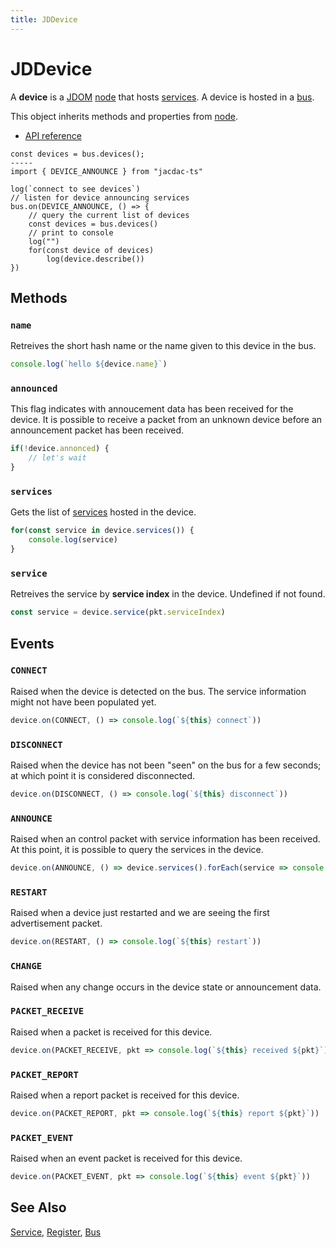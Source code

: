 ```yaml
---
title: JDDevice
---
```

# JDDevice

A **device** is a [JDOM](/clients/javascript/jdom/) [node](/clients/javascript/jdom/node/)
that hosts [services](/clients/javascript/jdom/service/). A device is hosted in a [bus](/clients/javascript/jdom/bus/).

This object inherits methods and properties from [node](/clients/javascript/jdom/node/).

* [API reference](https://microsoft.github.io/jacdac-ts/classes/JDDevice.html)

```vanilla
const devices = bus.devices();
-----
import { DEVICE_ANNOUNCE } from "jacdac-ts"

log(`connect to see devices`)
// listen for device announcing services
bus.on(DEVICE_ANNOUNCE, () => {
    // query the current list of devices
    const devices = bus.devices()
    // print to console
    log("")
    for(const device of devices)
        log(device.describe())
})
```

## Methods

### ```name```

Retreives the short hash name or the name given to this device in the bus.

```javascript
console.log(`hello ${device.name}`)
```

### ```announced```

This flag indicates with annoucement data has been received for the device.
It is possible to receive a packet from an unknown device before an announcement packet has been received.

```javascript
if(!device.annonced) {
    // let's wait
}
```

### ``services``

Gets the list of [services](/clients/javascript/jdom/service/) hosted in the device.

```javascript
for(const service in device.services()) {
    console.log(service)
}
```

### ``service``

Retreives the service by **service index** in the device. Undefined if not found.

```javascript
const service = device.service(pkt.serviceIndex)
```

## Events

### ``CONNECT``

Raised when the device is detected on the bus. The service information might not have been populated yet.

```javascript
device.on(CONNECT, () => console.log(`${this} connect`))
```

### ``DISCONNECT``

Raised when the device has not been "seen" on the bus for a few seconds; at which point it is considered disconnected.

```javascript
device.on(DISCONNECT, () => console.log(`${this} disconnect`))
```

### ``ANNOUNCE``


Raised when an control packet with service information has been received. At this point, it is possible to query
the services in the device.

```javascript
device.on(ANNOUNCE, () => device.services().forEach(service => console.log(service)))
```

### ``RESTART``

Raised when a device just restarted and we are seeing the first advertisement packet.

```javascript
device.on(RESTART, () => console.log(`${this} restart`))
```

### ``CHANGE``

Raised when any change occurs in the device state or announcement data.

### ``PACKET_RECEIVE``

Raised when a packet is received for this device.

```javascript
device.on(PACKET_RECEIVE, pkt => console.log(`${this} received ${pkt}`))
```

### ``PACKET_REPORT``

Raised when a report packet is received for this device.

```javascript
device.on(PACKET_REPORT, pkt => console.log(`${this} report ${pkt}`))
```

### ``PACKET_EVENT``

Raised when an event packet is received for this device.

```javascript
device.on(PACKET_EVENT, pkt => console.log(`${this} event ${pkt}`))
```

## See Also

[Service](/clients/javascript/jdom/service/), [Register](/clients/javascript/jdom/register/), [Bus](/clients/javascript/jdom/bus/)